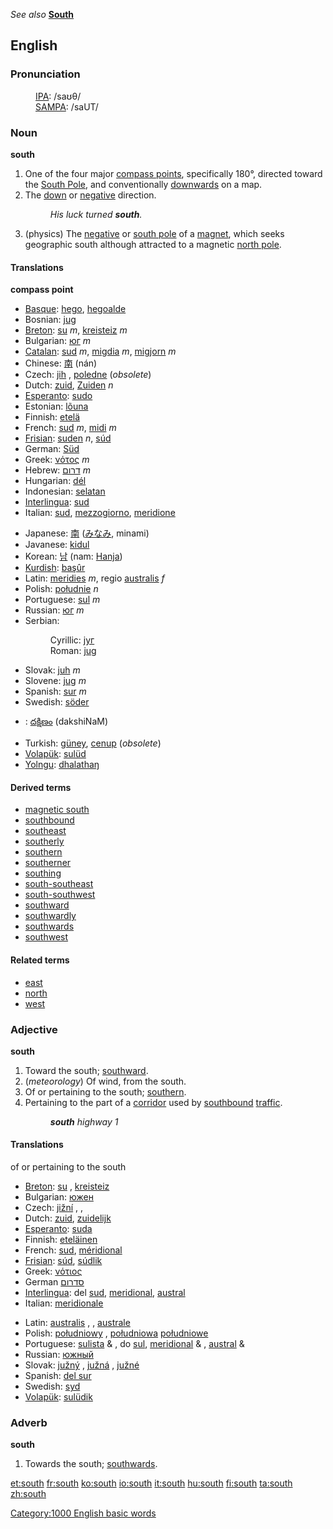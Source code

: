 ''See also'' '''[[South]]'''

==English==
===Pronunciation===
:[[International Phonetic Alphabet|IPA]]: /saʊθ/
:[[SAMPA]]: /saUT/

===Noun===
'''south'''

# One of the four major [[compass point]]s, specifically 180°, directed toward the [[South Pole]], and conventionally [[downwards]] on a map.
# The [[down]] or [[negative]] direction.
#:''His luck turned '''south'''.''
# (physics) The [[negative]] or [[south pole]] of a [[magnet]], which seeks geographic south although attracted to a magnetic [[north pole]]. 

====Translations====

'''compass point'''
{{top}}
*[[Basque]]: [[hego]], [[hegoalde]]
*Bosnian: [[jug#Bosnian|jug]] {{m}}
*[[Breton]]: [[su]] ''m'', [[kreisteiz]] ''m''
*Bulgarian: [[юг]] ''m''
*[[Catalan]]: [[sud]] ''m'', [[migdia]] ''m'', [[migjorn]] ''m''
*Chinese: [[南]] (nán)
*Czech: [[jih]] {{m}}, [[poledne]] {{n}} (''obsolete'')
*Dutch: [[zuid]], [[Zuiden]] ''n''
*[[Esperanto]]: [[sudo]]
*Estonian: [[lõuna]]
*Finnish: [[etelä]]
*French: [[sud]] ''m'', [[midi]] ''m''
*[[Frisian]]: [[suden]] ''n'', [[súd]]
*German: [[Süd]]
*Greek: [[νότος]] ''m''
*Hebrew: [[דרום]] ''m''
*Hungarian: [[dél]]
*Indonesian: [[selatan]]
*[[Interlingua]]: [[sud]]
*Italian: [[sud]], [[mezzogiorno]], [[meridione]]
{{mid}}
*Japanese: [[南]] ([[みなみ]], minami)
*Javanese: [[kidul]]
*Korean: [[남]] (nam: [[Hanja]])
*[[Kurdish]]: [[başûr]]
*Latin: [[meridies]] ''m'', regio [[australis]] ''f''
*Polish: [[południe]] ''n''
*Portuguese: [[sul]] ''m''
*Russian: [[юг]] ''m''
*Serbian:
*:Cyrillic: [[југ#Serbian|југ]] {{m}}
*:Roman: [[jug#Serbian|jug]] {{m}}
*Slovak: [[juh]] ''m''
*Slovene: [[jug]] ''m''
*Spanish: [[sur]] ''m''
*Swedish: [[söder]]
*{{te}}: [[దక్షిణం]] (dakshiNaM)
*Turkish: [[güney]], [[cenup]] (''obsolete'')
*[[Volapük]]: [[sulüd]]
*[[Yolngu]]: [[dhalathaŋ]]
{{bottom}}

====Derived terms====
*[[magnetic south]]
*[[southbound]]
*[[southeast]]
*[[southerly]]
*[[southern]]
*[[southerner]]
*[[southing]]
*[[south-southeast]]
*[[south-southwest]]
*[[southward]]
*[[southwardly]]
*[[southwards]]
*[[southwest]]

====Related terms====
*[[east]]
*[[north]]
*[[west]]

===Adjective===
'''south'''

# Toward the south; [[southward]].
# (''meteorology'') Of wind, from the south.
# Of or pertaining to the south; [[southern]].
# Pertaining to the part of a [[corridor]] used by [[southbound]] [[traffic]]. 
#: '''''south''' highway 1''

====Translations====
;of or pertaining to the south
{{top}}
*[[Breton]]: [[su]] {{m}}, [[kreisteiz]] {{m}}
*Bulgarian: [[южен]] {{m}}
*Czech: [[jižní]] {{m}}, {{f}}, {{n}}
*Dutch: [[zuid]], [[zuidelijk]]
*[[Esperanto]]: [[suda]]
*Finnish: [[eteläinen]]
*French: [[sud]], [[méridional]]
*[[Frisian]]: [[súd]], [[súdlik]]
*Greek: [[νότιος]] 
*German [[סדרום]] {{m}}
*[[Interlingua]]: del [[sud]], [[meridional]], [[austral]]
*Italian: [[meridionale]]
{{mid}}
*Latin: [[australis]] {{m}}, {{f}}, [[australe]] {{n}}
*Polish: [[południowy]] {{m}}, [[południowa]] {{f}} [[południowe]] {{n}}
*Portuguese: [[sulista]] {{m}} & {{f}}, do [[sul]], [[meridional]] {{m}} & {{f}}, [[austral]] {{m}} & {{f}}
*Russian: [[южный]]
*Slovak: [[južný]] {{m}}, [[južná]] {{f}}, [[južné]] {{n}}
*Spanish: [[del sur]]
*Swedish: [[syd]]
*[[Volapük]]: [[sulüdik]]
{{bottom}}

===Adverb===
'''south'''

# Towards the south; [[southwards]].

[[Category:1000 English basic words]]

[[et:south]]
[[fr:south]]
[[ko:south]]
[[io:south]]
[[it:south]]
[[hu:south]]
[[fi:south]]
[[ta:south]]
[[zh:south]]